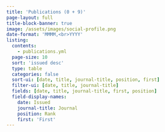 ```yaml
---
title: 'Publications (0 + 9)'
page-layout: full
title-block-banner: true
image: /assets/images/social-profile.png
date-format: 'MMMM,<br>YYYY'
listing:
  contents:
    - publications.yml
  page-size: 10
  sort: 'issued desc'
  type: table
  categories: false
  sort-ui: [date, title, journal-title, position, first]
  filter-ui: [date, title, journal-title]
  fields: [date, title, journal-title, first, position]
  field-display-names:
    date: Issued
    journal-title: Journal
    position: Rank
    first: 'First'
---
```

